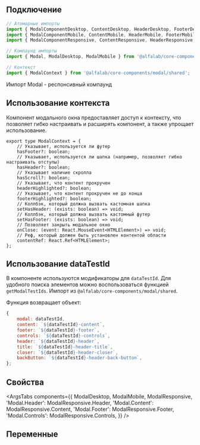 
## Подключение

```jsx
// Атомарные импорты
import { ModalComponentDesktop, ContentDesktop, HeaderDesktop, FooterDesktop, ControlsDesktop } from '@alfalab/core-components/modal';
import { ModalComponentMobile, ContentMobile, HeaderMobile, FooterMobile, ControlsMobile } from '@alfalab/core-components/modal';
import { ModalComponentResponsive, ContentResponsive, HeaderResponsive, FooterResponsive, ControlsResponsive } from '@alfalab/core-components/modal';

// Компаунд импорты
import { Modal, ModalDesktop, ModalMobile } from '@alfalab/core-components/modal';

// Контекст
import { ModalContext } from '@alfalab/core-components/modal/shared';
```

Импорт Modal - респонсивный компаунд

## Использование контекста

Компонент модального окна предоставляет доступ к контексту, что позволяет гибко настраивать и расширять компонент, а также упрощает использование.

```tsx
export type ModalContext = {
    // Указывает, используется ли футер
    hasFooter?: boolean;
    // Указывает, используется ли шапка (например, позволяет гибко настраивать отступы)
    hasHeader?: boolean;
    // Указывает наличие скролла
    hasScroll?: boolean;
    // Указывает, что контент прокручен
    headerHighlighted?: boolean;
    // Указывает, что контент прокручен не до конца
    footerHighlighted?: boolean;
    // Коллбэк, который должна вызвать кастомная шапка
    setHasHeader: (exists: boolean) => void;
    // Коллбэк, который должна вызвать кастомный футер
    setHasFooter: (exists: boolean) => void;
    // Позволяет закрыть модальное окно
    onClose: (event: React.MouseEvent<HTMLElement>) => void;
    // Реф, который должен быть установлен контентой области
    contentRef: React.Ref<HTMLElement>;
};
```

## Использование dataTestId

В компоненте используются модификаторы для `dataTestId`.
Для удобного поиска элементов можно воспользоваться функцией `getModalTestIds`.
Импорт из `@alfalab/core-components/modal/shared`.

Функция возвращает объект:

```jsx
{
    modal: dataTestId,
    content: `${dataTestId}-content`,
    footer: `${dataTestId}-footer`,
    controls: `${dataTestId}-controls`,
    header: `${dataTestId}-header`,
    title: `${dataTestId}-header-title`,
    closer: `${dataTestId}-header-closer`,
    backButton: `${dataTestId}-header-back-button`,
};
```

## Свойства

<ArgsTabs
    components={{
        ModalDesktop,
        ModalMobile,
        ModalResponsive,
        'Modal.Header': ModalResponsive.Header,
        'Modal.Content': ModalResponsive.Content,
        'Modal.Footer': ModalResponsive.Footer,
        'Modal.Controls': ModalResponsive.Controls,
    }}
/>

## Переменные

<CssVars css={vars} />
